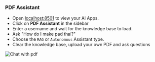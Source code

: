 ### PDF Assistant

- Open [localhost:8501](http://localhost:8501) to view your AI Apps.
- Click on **PDF Assistant** in the sidebar
- Enter a username and wait for the knowledge base to load.
- Ask "How do I make pad thai?"
- Choose the `RAG` or `Autonomous` Assistant type.
- Clear the knowledge base, upload your own PDF and ask questions

![Chat with pdf](/images/ai-app-pdf-assistant-local.png)
